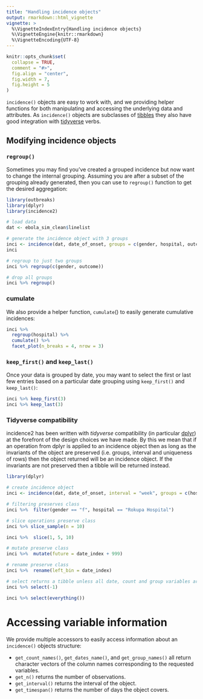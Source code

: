 ```yaml
---
title: "Handling incidence objects"
output: rmarkdown::html_vignette
vignette: >
  %\VignetteIndexEntry{Handling incidence objects}
  %\VignetteEngine{knitr::rmarkdown}
  %\VignetteEncoding{UTF-8}
---
```


```r
knitr::opts_chunk$set(
  collapse = TRUE,
  comment = "#>",
  fig.align = "center",
  fig.width = 7,
  fig.height = 5
)
```

`incidence()` objects are easy to work with, and we providing helper functions for both manipulating and accessing the underlying data and attributes.
As `incidence()` objects are subclasses of [tibbles](https://tibble.tidyverse.org/) they also have good integration with [tidyverse](https://www.tidyverse.org/) verbs.

## Modifying incidence objects

### `regroup()`
Sometimes you may find you've created a grouped incidence but now want to change the internal grouping.
Assuming you are after a subset of the grouping already generated, then you can use to `regroup()` function to get the desired aggregation:

```r
library(outbreaks)
library(dplyr)
library(incidence2)

# load data
dat <- ebola_sim_clean$linelist

# generate the incidence object with 3 groups
inci <- incidence(dat, date_of_onset, groups = c(gender, hospital, outcome), interval = "week")
inci

# regroup to just two groups
inci %>% regroup(c(gender, outcome))

# drop all groups
inci %>% regroup()
```

### cumulate
We also provide a helper function, `cumulate`() to easily generate cumulative 
incidences:

```r
inci %>% 
  regroup(hospital) %>% 
  cumulate() %>% 
  facet_plot(n_breaks = 4, nrow = 3)
```

### `keep_first()` and `keep_last()`
Once your data is grouped by date, you may want to select the first or last few entries based on a particular date grouping using `keep_first()` and `keep_last()`:

```r
inci %>% keep_first(3)
inci %>% keep_last(3)
```

### Tidyverse compatibility
incidence2 has been written with *tidyverse* compatibility (in particular [dplyr](https://dplyr.tidyverse.org/)) at the forefront of the design choices we have made.
By this we mean that if an operation from dplyr is applied to an incidence object then as long as the invariants of the object are preserved (i.e. groups, interval and uniqueness of rows) then the object returned will be an incidence object.
If the invariants are not preserved then a tibble will be returned instead.

```r
library(dplyr)

# create incidence object
inci <- incidence(dat, date_of_onset, interval = "week", groups = c(hospital, gender))

# filtering preserves class
inci %>%  filter(gender == "f", hospital == "Rokupa Hospital")

# slice operations preserve class
inci %>% slice_sample(n = 10)

inci %>%  slice(1, 5, 10)

# mutate preserve class
inci %>%  mutate(future = date_index + 999)

# rename preserve class
inci %>%  rename(left_bin = date_index)

# select returns a tibble unless all date, count and group variables are preserved
inci %>% select(-1)

inci %>% select(everything())
```

# Accessing variable information
We provide multiple accessors to easily access information about an `incidence()` objects structure:

* `get_count_names()`, `get_dates_name()`, and `get_group_names()` all return character vectors of the column names corresponding to the requested variables.
* `get_n()` returns the number of observations.
* `get_interval()` returns the interval of the object.
* `get_timespan()` returns the number of days the object covers.
